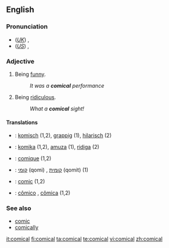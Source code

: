 ==English==

===Pronunciation===
* (''[[Received Pronunciation|UK]]'') {{IPA|/ˈkɒmɪkəl/}}, {{SAMPA|/"kQmIk@l/}}
* (''[[General American|US]]'') {{IPA|/ˈkɑmɪkəl/}}, {{SAMPA|/"kAmIk@l/}}

===Adjective===
{{en-adj}}

# Being [[funny]].
#: ''It was a '''comical''' performance''
# Being [[ridiculous]].
#: ''What a '''comical''' sight!''

====Translations====
{{trans-top|being funny}}
{{trans-mid}}
{{trans-bottom}}

{{trans-top|being ridiculous}}
{{trans-mid}}
{{trans-bottom}}

{{checktrans-top}}
* {{ttbc|Dutch}}: [[komisch]] (1,2), [[grappig]] (1), [[hilarisch]] (2)
* {{ttbc|Esperanto}}: [[komika]] (1,2), [[amuza]] (1), [[ridiga]] (2)
* {{ttbc|French}}: [[comique]] (1,2)
{{checktrans-mid}}
* {{ttbc|Hebrew}}: [[קומי]] (qomi) {{m}}, [[קומית]] (qomit) {{f}} (1)
* {{ttbc|Interlingua}}: [[comic]] (1,2)
* {{ttbc|Portuguese}}: [[cômico]] {{m}}, [[cômica]] {{f}} (1,2)
{{checktrans-bottom}}

===See also===
* [[comic]]
* [[comically]]

[[it:comical]]
[[fi:comical]]
[[ta:comical]]
[[te:comical]]
[[vi:comical]]
[[zh:comical]]